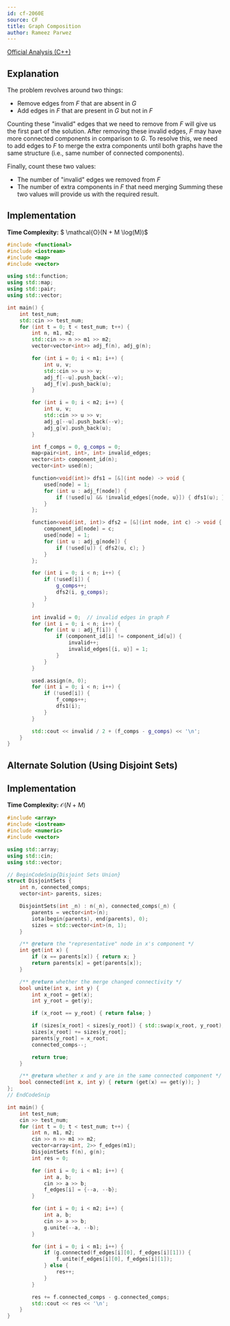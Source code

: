 ```yaml
---
id: cf-2060E
source: CF
title: Graph Composition
author: Rameez Parwez
---
```


[Official Analysis (C++)](https://codeforces.com/blog/entry/138342)

## Explanation

The problem revolves around two things:
- Remove edges from $F$ that are absent in $G$
- Add edges in $F$ that are present in $G$ but not in $F$

Counting these "invalid" edges that we need to remove from $F$ will give us the first part of the solution. After removing these invalid edges, $F$ may have more connected components in comparison to $G$. To resolve this, we need to add edges to $F$ to merge the extra components until both graphs have the same structure (i.e., same number of connected components).

Finally, count these two values:
- The number of "invalid" edges we removed from $F$
- The number of extra components in $F$ that need merging
Summing these two values will provide us with the required result.

## Implementation

**Time Complexity:** $ \mathcal{O}(N + M \log(M))$

<LanguageSection>
<CPPSection>

```cpp
#include <functional>
#include <iostream>
#include <map>
#include <vector>

using std::function;
using std::map;
using std::pair;
using std::vector;

int main() {
	int test_num;
	std::cin >> test_num;
	for (int t = 0; t < test_num; t++) {
		int n, m1, m2;
		std::cin >> n >> m1 >> m2;
		vector<vector<int>> adj_f(n), adj_g(n);

		for (int i = 0; i < m1; i++) {
			int u, v;
			std::cin >> u >> v;
			adj_f[--u].push_back(--v);
			adj_f[v].push_back(u);
		}

		for (int i = 0; i < m2; i++) {
			int u, v;
			std::cin >> u >> v;
			adj_g[--u].push_back(--v);
			adj_g[v].push_back(u);
		}

		int f_comps = 0, g_comps = 0;
		map<pair<int, int>, int> invalid_edges;
		vector<int> component_id(n);
		vector<int> used(n);

		function<void(int)> dfs1 = [&](int node) -> void {
			used[node] = 1;
			for (int u : adj_f[node]) {
				if (!used[u] && !invalid_edges[{node, u}]) { dfs1(u); }
			}
		};

		function<void(int, int)> dfs2 = [&](int node, int c) -> void {
			component_id[node] = c;
			used[node] = 1;
			for (int u : adj_g[node]) {
				if (!used[u]) { dfs2(u, c); }
			}
		};

		for (int i = 0; i < n; i++) {
			if (!used[i]) {
				g_comps++;
				dfs2(i, g_comps);
			}
		}

		int invalid = 0;  // invalid edges in graph F
		for (int i = 0; i < n; i++) {
			for (int u : adj_f[i]) {
				if (component_id[i] != component_id[u]) {
					invalid++;
					invalid_edges[{i, u}] = 1;
				}
			}
		}

		used.assign(n, 0);
		for (int i = 0; i < n; i++) {
			if (!used[i]) {
				f_comps++;
				dfs1(i);
			}
		}

		std::cout << invalid / 2 + (f_comps - g_comps) << '\n';
	}
}
```

</CPPSection>
</LanguageSection>

## Alternate Solution (Using Disjoint Sets)

## Implementation

**Time Complexity:** $\mathcal{O}(N + M)$

<LanguageSection>
<CPPSection>

```cpp
#include <array>
#include <iostream>
#include <numeric>
#include <vector>

using std::array;
using std::cin;
using std::vector;

// BeginCodeSnip{Disjoint Sets Union}
struct DisjointSets {
	int n, connected_comps;
	vector<int> parents, sizes;

	DisjointSets(int _n) : n(_n), connected_comps(_n) {
		parents = vector<int>(n);
		iota(begin(parents), end(parents), 0);
		sizes = std::vector<int>(n, 1);
	}

	/** @return the "representative" node in x's component */
	int get(int x) {
		if (x == parents[x]) { return x; }
		return parents[x] = get(parents[x]);
	}

	/** @return whether the merge changed connectivity */
	bool unite(int x, int y) {
		int x_root = get(x);
		int y_root = get(y);

		if (x_root == y_root) { return false; }

		if (sizes[x_root] < sizes[y_root]) { std::swap(x_root, y_root); }
		sizes[x_root] += sizes[y_root];
		parents[y_root] = x_root;
		connected_comps--;

		return true;
	}

	/** @return whether x and y are in the same connected component */
	bool connected(int x, int y) { return (get(x) == get(y)); }
};
// EndCodeSnip

int main() {
	int test_num;
	cin >> test_num;
	for (int t = 0; t < test_num; t++) {
		int n, m1, m2;
		cin >> n >> m1 >> m2;
		vector<array<int, 2>> f_edges(m1);
		DisjointSets f(n), g(n);
		int res = 0;

		for (int i = 0; i < m1; i++) {
			int a, b;
			cin >> a >> b;
			f_edges[i] = {--a, --b};
		}

		for (int i = 0; i < m2; i++) {
			int a, b;
			cin >> a >> b;
			g.unite(--a, --b);
		}

		for (int i = 0; i < m1; i++) {
			if (g.connected(f_edges[i][0], f_edges[i][1])) {
				f.unite(f_edges[i][0], f_edges[i][1]);
			} else {
				res++;
			}
		}

		res += f.connected_comps - g.connected_comps;
		std::cout << res << '\n';
	}
}
```

</CPPSection>
</LanguageSection>
